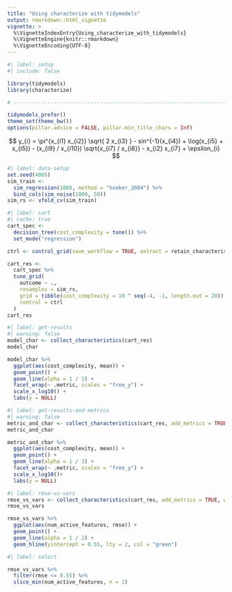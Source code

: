 ```yaml
---
title: "Using characterize with tidymodels"
output: rmarkdown::html_vignette
vignette: >
  %\VignetteIndexEntry{Using_characterize_with_tidymodels}
  %\VignetteEngine{knitr::rmarkdown}
  %\VignetteEncoding{UTF-8}
---
```


```r
#| label: setup
#| include: false

library(tidymodels)
library(characterize)

# ------------------------------------------------------------------------------

tidymodels_prefer()
theme_set(theme_bw())
options(pillar.advice = FALSE, pillar.min_title_chars = Inf)
```


$$
y_{i} = \pi^{x_{i1} x_{i2}} \sqrt{ 2 x_{i3} } -
  sin^{-1}(x_{i4}) + \log(x_{i5}  + x_{i5}) -
  (x_{i9} / x_{i10}) \sqrt{x_{i7} / x_{i8}} -
  x_{i2} x_{i7} + \epsilon_{i}
$$

```r
#| label: data-setup
set.seed(4005)
sim_train <- 
  sim_regression(1000, method = "hooker_2004") %>% 
  bind_cols(sim_noise(1000, 50))
sim_rs <- vfold_cv(sim_train)
```


```r
#| label: cart
#| cache: true
cart_spec <- 
  decision_tree(cost_complexity = tune()) %>% 
  set_mode("regression")

ctrl <- control_grid(save_workflow = TRUE, extract = retain_characteristics)

cart_res <-
  cart_spec %>%
  tune_grid(
    outcome ~ .,
    resamples = sim_rs,
    grid = tibble(cost_complexity = 10 ^ seq(-4, -1, length.out = 20)),
    control = ctrl
  )
cart_res
```

```r
#| label: get-results
#| warning: false
model_char <- collect_characteristics(cart_res)
model_char

model_char %>% 
  ggplot(aes(cost_complexity, mean)) + 
  geom_point() + 
  geom_line(alpha = 1 / 2) + 
  facet_wrap(~ .metric, scales = "free_y") + 
  scale_x_log10() +
  labs(y = NULL)

```


```r
#| label: get-results-and-metrics
#| warning: false
metric_and_char <- collect_characteristics(cart_res, add_metrics = TRUE)
metric_and_char

metric_and_char %>% 
  ggplot(aes(cost_complexity, mean)) + 
  geom_point() + 
  geom_line(alpha = 1 / 2) + 
  facet_wrap(~ .metric, scales = "free_y") + 
  scale_x_log10()+
  labs(y = NULL)
```



```r
#| label: rmse-vs-vars
rmse_vs_vars <- collect_characteristics(cart_res, add_metrics = TRUE, wide = TRUE)
rmse_vs_vars

rmse_vs_vars %>%
  ggplot(aes(num_active_features, rmse)) + 
  geom_point() + 
  geom_line(alpha = 1 / 2) +
  geom_hline(yintercept = 0.55, lty = 2, col = "green")
```


```r
#| label: select

rmse_vs_vars %>% 
  filter(rmse <= 0.55) %>% 
  slice_min(num_active_features, n = 1)
```

